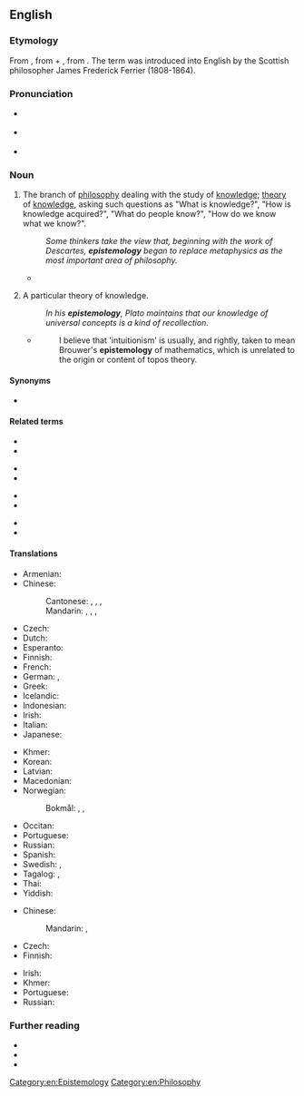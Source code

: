 ==English==
{{wikipedia}}

===Etymology===
From {{etyl|grc|en}} {{m|grc|ἐπιστήμη||science, knowledge}}, from {{m|grc|ἐπίσταμαι||I know}} + {{m|grc|-λογία||discourse}}, from {{m|grc|λέγω||I speak}}. The term was introduced into English by the Scottish philosopher James Frederick Ferrier (1808-1864).

===Pronunciation===
* {{a|US}} {{IPA|/ɪˌpɪstəˈmɑlədʒi/|lang=en}}
* {{a|Aus}} {{IPA|/ɛˌpɪstiːˈmɔlədʒi/|lang=en}}
* {{audio|En-uk-epistemology.ogg|Audio (UK)|lang=en}}

===Noun===
{{en-noun|~|epistemologies}}

# {{lb|en|uncountable}} The branch of [[philosophy]] dealing with the study of [[knowledge]]; [[theory]] of [[knowledge]], asking such questions as "What is knowledge?", "How is knowledge acquired?", "What do people know?", "How do we know what we know?".
#: ''Some thinkers take the view that, beginning with the work of Descartes, '''epistemology''' began to replace metaphysics as the most important area of philosophy.''
#* {{quote-journal|lang=en|author=Michael Inwood|title=Martin Heidegger: the philosopher who fell for Hitler &#91;print version: Hitler's philosopher&#93;|url=http://www.telegraph.co.uk/culture/books/10739165/Martin-Heidegger-the-philosopher-who-fell-for-Hitler.html|work={{w|The Daily Telegraph}} (Review)|location=London|date=12 April 2014|page=R10|passage=[P]hilosophers of the time [early 20th century] were primarily concerned with '''epistemology''' and the foundations of the sciences; they often spoke as if we were separated from the real world by a screen of "representations" or "sense-data"; they tended to regard our approach to the world as one of disinterested observation.}}
# {{lb|en|countable}} A particular theory of knowledge.
#: ''In his '''epistemology''', Plato maintains that our knowledge of universal concepts is a kind of recollection.''
#* {{quote-book|lang=en|year=1995|author=[[w:Colin McLarty|Colin McLarty]]|title=Elementary Categories, Elementary Toposes|chapter=Preface|url=|isbn=0 19 851473 5|page=vii}}
#*: I believe that 'intuitionism' is usually, and rightly, taken to mean Brouwer's '''epistemology''' of mathematics, which is unrelated to the origin or content of topos theory.

====Synonyms====
* {{l|en|epistemics}}

====Related terms====
{{rel-top4}}
* {{l|en|episteme}}
* {{l|en|epistemic}}
{{rel-mid4}}
* {{l|en|epistemically}}
* {{l|en|epistemics}}
{{rel-mid4}}
* {{l|en|epistemological}}
* {{l|en|epistemologically}}
{{rel-mid4}}
* {{l|en|epistemologist}}
* {{l|en|epistemonical}}
{{rel-bottom}}

====Translations====
{{trans-top|branch of philosophy dealing with the study of knowledge}}
* Armenian: {{t+|hy|իմացաբանություն}}
* Chinese:
*: Cantonese: {{t|yue|知識論|sc=Hani}}, {{t|yue|知识论|tr=zi1 sik1 lun6|sc=Hani}}, {{t|yue|認識論|sc=Hani}}, {{t|yue|认识论|tr=jing6 sik1 lun6|sc=Hani}}
*: Mandarin: {{t+|cmn|知識論|sc=Hani}}, {{t+|cmn|知识论|tr=zhīshilùn, zhīshìlùn|sc=Hani}}, {{t+|cmn|認識論|sc=Hani}}, {{t+|cmn|认识论|tr=rènshilùn, rènshìlùn|sc=Hani}}
* Czech: {{t|cs|epistemologie|f}}
* Dutch: {{t+|nl|kennistheorie|f}}
* Esperanto: {{t|eo|sciteorio}}
* Finnish: {{t+|fi|tietoteoria}}
* French: {{t+|fr|épistémologie|f}}
* German: {{t+|de|Erkenntnistheorie|f}}, {{t+|de|Epistemologie|f}}
* Greek: {{t+|el|επιστημολογία}}
* Icelandic: {{t|is|þekkingarfræði|f}}
* Indonesian: {{t+|id|epistemologi}}
* Irish: {{t|ga|eipistéimeolaíocht|f}}
* Italian: {{t+|it|epistemologia|f}}
* Japanese: {{t|ja|認識論|tr=ninshikiron|sc=Jpan}}
{{trans-mid}}
* Khmer: {{t|km|ជ្ញានវិទ្យា|sc=Khmr|tr=cɲean vityie}}
* Korean: {{t+|ko|인식론}}
* Latvian: {{t|lv|epistemoloģija|f}}
* Macedonian: {{t|mk|епистемологија|f|tr=epistemológija}}
* Norwegian:
*: Bokmål: {{t+|nb|epistemologi|m}}, {{t|nb|vitenskapsteori|m}}, {{t|nb|erkjennelsesteori|m}}
* Occitan: {{t|oc|epistemologia}}
* Portuguese: {{t+|pt|epistemologia|f}}
* Russian: {{t+|ru|эпистемоло́гия|f}}
* Spanish: {{t+|es|gnoseología|f}}
* Swedish: {{t|sv|kunskapsteori|c}}, {{t+|sv|epistemologi|c}}
* Tagalog: {{t|tl|alaman}}, {{t|tl|dalub-alaman}}
* Thai: {{t+|th|ญาณวิทยา}}
* Yiddish: {{t|yi|עפּיסטעמאָלאָגיע|f}}
{{trans-bottom}}

{{trans-top|particular theory of knowledge}}
* Chinese:
*: Mandarin: {{t+|cmn|理論}}, {{t+|cmn|理论|tr=lǐlùn}}
* Czech: {{t|cs|epistemologie|f}}
* Finnish: {{t+|fi|tietoteoria}}
{{trans-mid}}
* Irish: {{t|ga|eipistéimeolaíocht|f}}
* Khmer: {{t|km|ទ្រឹស្ដីញាណ|sc=Khmr|tr=trɨhsdəy ɲien}}
* Portuguese: {{t+|pt|epistemologia|f}}
* Russian: {{t+|ru|эпистемоло́гия|f}}
{{trans-bottom}}

===Further reading===
* {{R:Webster 1913}}
* {{R:Century 1911}}
* {{R:OneLook}}

[[Category:en:Epistemology]]
[[Category:en:Philosophy]]